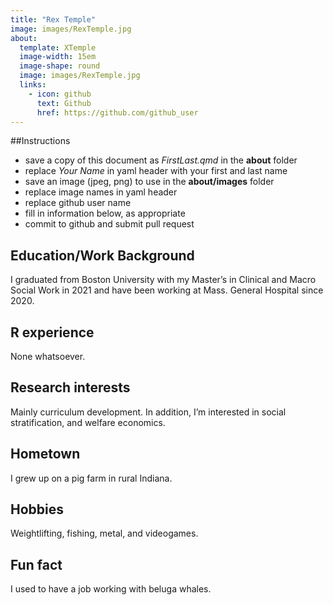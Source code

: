 ```yaml
---
title: "Rex Temple"
image: images/RexTemple.jpg
about:
  template: XTemple
  image-width: 15em
  image-shape: round
  image: images/RexTemple.jpg
  links:
    - icon: github
      text: Github
      href: https://github.com/github_user
---
```


##Instructions

  - save a copy of this document as *FirstLast.qmd* in the **about** folder
  - replace *Your Name* in yaml header with your first and last name
  - save an image (jpeg, png) to use in the **about/images** folder
  - replace image names in yaml header
  - replace github user name
  - fill in information below, as appropriate
  - commit to github and submit pull request

## Education/Work Background
I graduated from Boston University with my Master's in Clinical and Macro Social Work in 2021 and have been working at Mass. General Hospital since 2020.

## R experience
None whatsoever.

## Research interests
Mainly curriculum development. In addition, I'm interested in social stratification, and welfare economics.

## Hometown
I grew up on a pig farm in rural Indiana.

## Hobbies
Weightlifting, fishing, metal, and videogames.

## Fun fact
I used to have a job working with beluga whales.